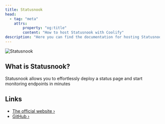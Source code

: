 ```yaml
---
title: Statusnook
head:
  - tag: "meta"
    attrs:
        property: "og:title"
        content: "How to host Statusnook with Coolify"
description: "Here you can find the documentation for hosting Statusnook with Coolify."
---
```



<Badge text="One-click setup." variant="note" size="large" />

![Statusnook](https://github.com/goksan/statusnook/assets/17437810/ff2bb1d4-5d75-4b6e-b8d9-a7227d1aee6c)

## What is Statusnook?

Statusnook allows you to effortlessly deploy a status page and start monitoring endpoints in minutes

## Links

- [The official website ›](https://statusnook.com)
- [GitHub ›](https://github.com/goksan/statusnook)
